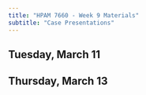 ```yaml
---
title: "HPAM 7660 - Week 9 Materials"
subtitle: "Case Presentations"
---
```


## Tuesday, March 11


## Thursday, March 13
